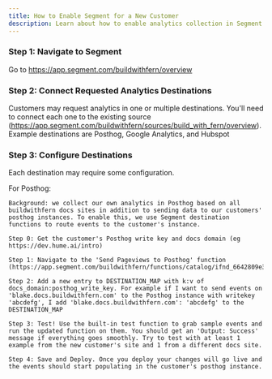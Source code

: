 ```yaml
---
title: How to Enable Segment for a New Customer
description: Learn about how to enable analytics collection in Segment for a customer's docs site
---
```


<Steps>

  ### Step 1: Navigate to Segment
  
  Go to https://app.segment.com/buildwithfern/overview
  
  ### Step 2: Connect Requested Analytics Destinations
  
  Customers may request analytics in one or multiple destinations. You'll need to connect each one to the existing source (https://app.segment.com/buildwithfern/sources/build_with_fern/overview). Example destinations are Posthog, Google Analytics, and Hubspot
  
  ### Step 3: Configure Destinations
  Each destination may require some configuration. 
  
  For Posthog:
  
    Background: we collect our own analytics in Posthog based on all buildwithfern docs sites in addition to sending data to our customers' posthog instances. To enable this, we use Segment destination functions to route events to the customer's instance.
    
    Step 0: Get the customer's Posthog write key and docs domain (eg https://dev.hume.ai/intro)
    
    Step 1: Navigate to the 'Send Pageviews to Posthog' function (https://app.segment.com/buildwithfern/functions/catalog/ifnd_6642809e38542e19d398034e/edit/code)
    
    Step 2: Add a new entry to DESTINATION_MAP with k:v of docs_domain:posthog_write_key. For example if I want to send events on 'blake.docs.buildwithfern.com' to the Posthog instance with writekey 'abcdefg', I add 'blake.docs.buildwithfern.com': 'abcdefg' to the DESTINATION_MAP
    
    Step 3: Test! Use the built-in test function to grab sample events and run the updated function on them. You should get an 'Output: Success' message if everything goes smoothly. Try to test with at least 1 example from the new customer's site and 1 from a different docs site. 
    
    Step 4: Save and Deploy. Once you deploy your changes will go live and the events should start populating in the customer's posthog instance.
</Steps>
